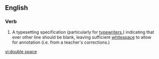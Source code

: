 ==English==

===Verb===
{{en-verb|double spaces|double spacing|double spaced}}

# A typesetting specification (particularly for [[typewriter]]s,) indicating that ever other line should be blank, leaving sufficient [[whitespace]] to allow for annotation (i.e. from a teacher's corrections.)

[[vi:double space]]